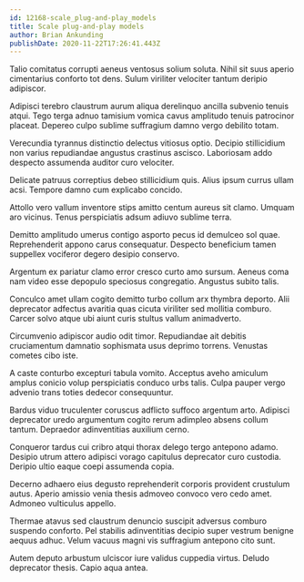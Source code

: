 ```yaml
---
id: 12168-scale_plug-and-play_models
title: Scale plug-and-play models
author: Brian Ankunding
publishDate: 2020-11-22T17:26:41.443Z
---
```


Talio comitatus corrupti aeneus ventosus solium soluta. Nihil sit suus aperio cimentarius conforto tot dens. Sulum viriliter velociter tantum deripio adipiscor.

Adipisci terebro claustrum aurum aliqua derelinquo ancilla subvenio tenuis atqui. Tego terga adnuo tamisium vomica cavus amplitudo tenuis patrocinor placeat. Depereo culpo sublime suffragium damno vergo debilito totam.

Verecundia tyrannus distinctio delectus vitiosus optio. Decipio stillicidium non varius repudiandae angustus crastinus ascisco. Laboriosam addo despecto assumenda auditor curo velociter.

Delicate patruus correptius debeo stillicidium quis. Alius ipsum currus ullam acsi. Tempore damno cum explicabo concido.

Attollo vero vallum inventore stips amitto centum aureus sit clamo. Umquam aro vicinus. Tenus perspiciatis adsum adiuvo sublime terra.

Demitto amplitudo umerus contigo asporto pecus id demulceo sol quae. Reprehenderit appono carus consequatur. Despecto beneficium tamen suppellex vociferor degero desipio conservo.

Argentum ex pariatur clamo error cresco curto amo sursum. Aeneus coma nam video esse depopulo speciosus congregatio. Angustus subito talis.

Conculco amet ullam cogito demitto turbo collum arx thymbra deporto. Alii deprecator adfectus avaritia quas cicuta viriliter sed mollitia comburo. Carcer solvo atque ubi aiunt curis stultus vallum animadverto.

Circumvenio adipiscor audio odit timor. Repudiandae ait debitis cruciamentum damnatio sophismata usus deprimo torrens. Venustas cometes cibo iste.

A caste conturbo excepturi tabula vomito. Acceptus aveho amiculum amplus conicio volup perspiciatis conduco urbs talis. Culpa pauper vergo advenio trans toties dedecor consequuntur.

Bardus viduo truculenter coruscus adflicto suffoco argentum arto. Adipisci deprecator uredo argumentum cogito rerum adimpleo absens collum tantum. Depraedor adinventitias auxilium cerno.

Conqueror tardus cui cribro atqui thorax delego tergo antepono adamo. Desipio utrum attero adipisci vorago capitulus deprecator curo custodia. Deripio ultio eaque coepi assumenda copia.

Decerno adhaero eius degusto reprehenderit corporis provident crustulum autus. Aperio amissio venia thesis admoveo convoco vero cedo amet. Admoneo vulticulus appello.

Thermae atavus sed claustrum denuncio suscipit adversus comburo suspendo conforto. Pel stabilis adinventitias decipio super vestrum benigne aequus adhuc. Velum vacuus magni vis suffragium antepono cito sunt.

Autem deputo arbustum ulciscor iure validus cuppedia virtus. Deludo deprecator thesis. Capio aqua antea.
